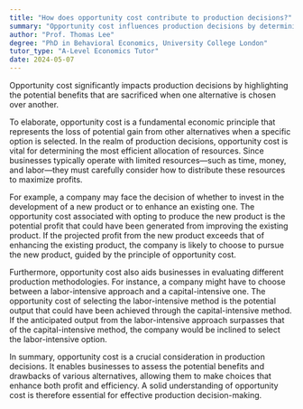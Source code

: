 ```yaml
---
title: "How does opportunity cost contribute to production decisions?"
summary: "Opportunity cost influences production decisions by determining the potential benefits that are foregone by choosing one alternative over another."
author: "Prof. Thomas Lee"
degree: "PhD in Behavioral Economics, University College London"
tutor_type: "A-Level Economics Tutor"
date: 2024-05-07
---
```


Opportunity cost significantly impacts production decisions by highlighting the potential benefits that are sacrificed when one alternative is chosen over another.

To elaborate, opportunity cost is a fundamental economic principle that represents the loss of potential gain from other alternatives when a specific option is selected. In the realm of production decisions, opportunity cost is vital for determining the most efficient allocation of resources. Since businesses typically operate with limited resources—such as time, money, and labor—they must carefully consider how to distribute these resources to maximize profits.

For example, a company may face the decision of whether to invest in the development of a new product or to enhance an existing one. The opportunity cost associated with opting to produce the new product is the potential profit that could have been generated from improving the existing product. If the projected profit from the new product exceeds that of enhancing the existing product, the company is likely to choose to pursue the new product, guided by the principle of opportunity cost.

Furthermore, opportunity cost also aids businesses in evaluating different production methodologies. For instance, a company might have to choose between a labor-intensive approach and a capital-intensive one. The opportunity cost of selecting the labor-intensive method is the potential output that could have been achieved through the capital-intensive method. If the anticipated output from the labor-intensive approach surpasses that of the capital-intensive method, the company would be inclined to select the labor-intensive option.

In summary, opportunity cost is a crucial consideration in production decisions. It enables businesses to assess the potential benefits and drawbacks of various alternatives, allowing them to make choices that enhance both profit and efficiency. A solid understanding of opportunity cost is therefore essential for effective production decision-making.
    